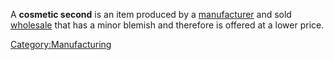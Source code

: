 {{Orphan|date=March 2007}}
{{Importance|date=April 2007}}
{{unreferenced|date=April 2007}}

A '''cosmetic second''' is an item produced by a [[manufacturer]] and sold [[wholesale]] that has a minor blemish and therefore is offered at a lower price.
[[Category:Manufacturing]]